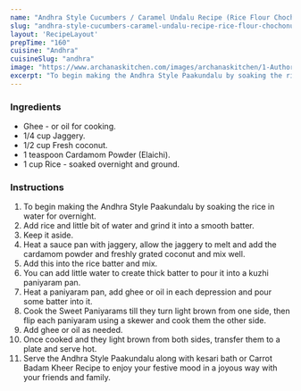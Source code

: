 ---
name: "Andhra Style Cucumbers / Caramel Undalu Recipe (Rice Flour Chochonuth Fritters)"
slug: "andhra-style-cucumbers-caramel-undalu-recipe-rice-flour-chochonuth-fritters"
layout: 'RecipeLayout'
prepTime: "160"
cuisine: "Andhra"
cuisineSlug: "andhra"
image: "https://www.archanaskitchen.com/images/archanaskitchen/1-Author/sibyl_sunitha/Andhra_Style_Paakundalu_Pakam_Undalu_Recipe_Rice_flour_Coconut_Fritters_.jpg"
excerpt: "To begin making the Andhra Style Paakundalu by soaking the rice in water for overnight"
---

### Ingredients

- Ghee - or oil for cooking.
- 1/4 cup Jaggery.
- 1/2 cup Fresh coconut.
- 1 teaspoon Cardamom Powder (Elaichi).
- 1 cup Rice - soaked overnight and ground.

### Instructions

1. To begin making the Andhra Style Paakundalu by soaking the rice in water for overnight.
1. Add rice and little bit of water and grind it into a smooth batter.
1. Keep it aside.
1. Heat a sauce pan with jaggery, allow the jaggery to melt and add the cardamom powder and freshly grated coconut and mix well.
1. Add this into the rice batter and mix.
1. You can add little water to create thick batter to pour it into a kuzhi paniyaram pan.
1. Heat a paniyaram pan, add ghee or oil in each depression and pour some batter into it.
1. Cook the Sweet Paniyarams till they turn light brown from one side, then flip each paniyaram using a skewer and cook them the other side.
1. Add ghee or oil as needed.
1. Once cooked and they light brown from both sides, transfer them to a plate and serve hot.
1. Serve the Andhra Style Paakundalu along with kesari bath or Carrot Badam Kheer Recipe to enjoy your festive mood in a joyous way with your friends and family.
